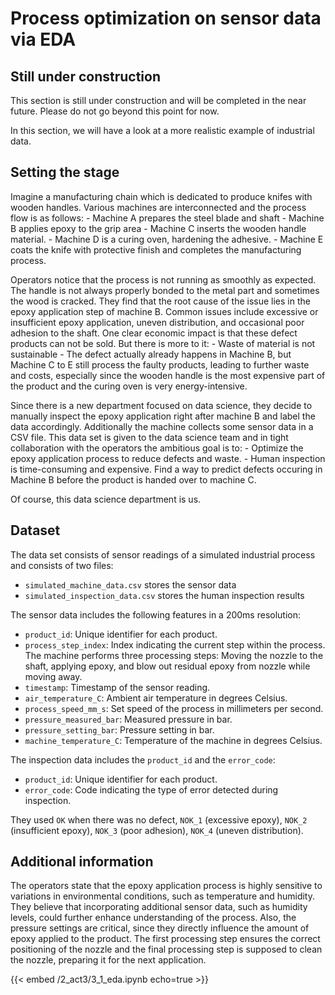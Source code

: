 # Process optimization on sensor data via EDA {#sec-act3-eda}

::: {.callout-caution}
## Still under construction

This section is still under construction and will be completed in the near future.
Please do not go beyond this point for now.
:::

In this section, we will have a look at a more realistic example of industrial data.

## Setting the stage
Imagine a manufacturing chain which is dedicated to produce knifes with wooden handles.
Various machines are interconnected and the process flow is as follows:
- Machine A prepares the steel blade and shaft
- Machine B applies epoxy to the grip area
- Machine C inserts the wooden handle material.
- Machine D is a curing oven, hardening the adhesive.
- Machine E coats the knife with protective finish and completes the manufacturing process.

Operators notice that the process is not running as smoothly as expected.
The handle is not always properly bonded to the metal part and sometimes the wood is cracked.
They find that the root cause of the issue lies in the epoxy application step of machine B.
Common issues include excessive or insufficient epoxy application, uneven distribution, and occasional poor adhesion to the shaft.
One clear economic impact is that these defect products can not be sold.
But there is more to it:
- Waste of material is not sustainable
- The defect actually already happens in Machine B, but Machine C to E still process the faulty products, leading to further waste and costs, especially since the wooden handle is the most expensive part of the product and the curing oven is very energy-intensive.

Since there is a new department focused on data science, they decide to manually inspect the epoxy application right after machine B and label the data accordingly.
Additionally the machine collects some sensor data in a CSV file.
This data set is given to the data science team and in tight collaboration with the operators the ambitious goal is to:
- Optimize the epoxy application process to reduce defects and waste.
- Human inspection is time-consuming and expensive.
Find a way to predict defects occuring in Machine B before the product is handed over to machine C.

Of course, this data science department is us.

## Dataset
The data set consists of sensor readings of a simulated industrial process and consists of two files:

- `simulated_machine_data.csv` stores the sensor data
- `simulated_inspection_data.csv` stores the human inspection results

The sensor data includes the following features in a 200ms resolution:

- `product_id`: Unique identifier for each product.
- `process_step_index`: Index indicating the current step within the process.
                        The machine performs three processing steps: Moving the nozzle to the shaft, applying epoxy, and blow out residual epoxy from nozzle while moving away.
- `timestamp`: Timestamp of the sensor reading.
- `air_temperature_C`: Ambient air temperature in degrees Celsius.
- `process_speed_mm_s`: Set speed of the process in millimeters per second.
- `pressure_measured_bar`: Measured pressure in bar.
- `pressure_setting_bar`: Pressure setting in bar.
- `machine_temperature_C`: Temperature of the machine in degrees Celsius.

The inspection data includes the `product_id` and the `error_code`:

- `product_id`: Unique identifier for each product.
- `error_code`: Code indicating the type of error detected during inspection.

They used `OK` when there was no defect, `NOK_1` (excessive epoxy), `NOK_2` (insufficient epoxy), `NOK_3` (poor adhesion), `NOK_4` (uneven distribution).

## Additional information
The operators state that the epoxy application process is highly sensitive to variations in environmental conditions, such as temperature and humidity.
They believe that incorporating additional sensor data, such as humidity levels, could further enhance understanding of the process.
Also, the pressure settings are critical, since they directly influence the amount of epoxy applied to the product.
The first processing step ensures the correct positioning of the nozzle and the final processing step is supposed to clean the nozzle, preparing it for the next application.



{{< embed /2_act3/3_1_eda.ipynb echo=true >}}

